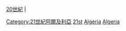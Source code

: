 {{Portal|阿爾及利亞}}

[[:Category:依年份劃分的20世紀阿爾及利亞|20世紀]] |
{{Commons category|Algeria in the 21st century}}

[[Category:21世紀阿爾及利亞|Category:21世紀阿爾及利亞]]
[[Category:依年份劃分的阿爾及利亞|21st]]
[[Category:依年份劃分的21世紀非洲|Algeria]]
[[Category:依年份劃分的21世紀各國|Algeria]]